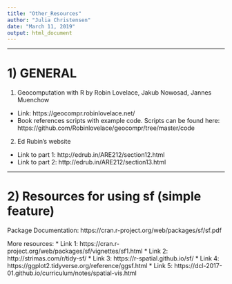 ---
title: "Other_Resources"
author: "Julia Christensen"
date: "March 11, 2019"
output: html_document
---

****************************************************
# 1) GENERAL 

(1) Geocomputation with R by Robin Lovelace, Jakub Nowosad, Jannes Muenchow
* Link: 
  https://geocompr.robinlovelace.net/
* Book references scripts with example code. Scripts can be found here:
  https://github.com/Robinlovelace/geocompr/tree/master/code

(2) Ed Rubin's website 
* Link to part 1: http://edrub.in/ARE212/section12.html
* Link to part 2: http://edrub.in/ARE212/section13.html

****************************************************
# 2) Resources for using sf (simple feature)

Package Documentation: https://cran.r-project.org/web/packages/sf/sf.pdf

More resources: 
* Link 1: https://cran.r-project.org/web/packages/sf/vignettes/sf1.html
* Link 2: http://strimas.com/r/tidy-sf/
* Link 3: https://r-spatial.github.io/sf/
* Link 4: https://ggplot2.tidyverse.org/reference/ggsf.html
* Link 5: https://dcl-2017-01.github.io/curriculum/notes/spatial-vis.html




